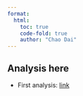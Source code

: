 ```yaml
---
format: 
  html:
    toc: true
    code-fold: true
    author: "Chao Dai"
---
```



## Analysis here

- First analysis: [link](analysis1.qmd)

